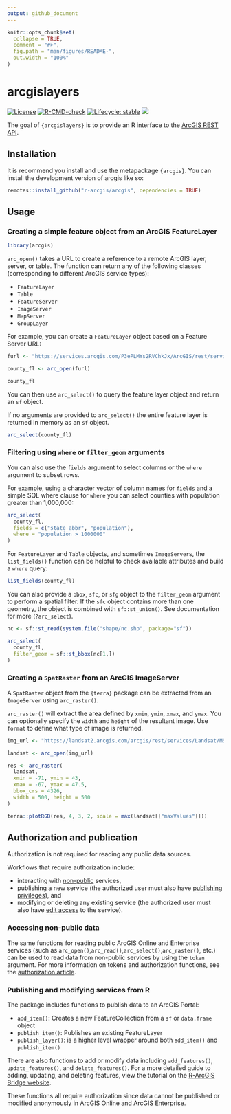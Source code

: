 ```yaml
---
output: github_document
---
```


<!-- README.md is generated from README.Rmd. Please edit that file -->

```r
knitr::opts_chunk$set(
  collapse = TRUE,
  comment = "#>",
  fig.path = "man/figures/README-",
  out.width = "100%"
)
```

# arcgislayers

<!-- badges: start -->

[![License](https://img.shields.io/badge/License-Apache_2.0-blue.svg)](https://opensource.org/license/apache-2-0)
[![R-CMD-check](https://github.com/R-ArcGIS/arcgislayers/actions/workflows/R-CMD-check.yaml/badge.svg)](https://github.com/R-ArcGIS/arcgislayers/actions/workflows/R-CMD-check.yaml)
[![Lifecycle: stable](https://img.shields.io/badge/lifecycle-stable-brightgreen.svg)](https://lifecycle.r-lib.org/articles/stages.html#stable)
[![](https://cranlogs.r-pkg.org/badges/arcgislayers)](https://cran.r-project.org/package=arcgislayers)
<!-- badges: end -->

The goal of `{arcgislayers}` is to provide an R interface to the [ArcGIS REST API](https://developers.arcgis.com/rest/).

## Installation

It is recommend you install and use the metapackage `{arcgis}`. You can install the development version of arcgis like so:

``` r
remotes::install_github("r-arcgis/arcgis", dependencies = TRUE)
```

## Usage

### Creating a simple feature object from an ArcGIS FeatureLayer

```r
library(arcgis)
```

`arc_open()` takes a URL to create a reference to a remote ArcGIS layer, server, or table. The function can return any of the following classes (corresponding to different ArcGIS service types):

  - `FeatureLayer`
  - `Table`
  - `FeatureServer`
  - `ImageServer`
  - `MapServer`
  - `GroupLayer`
  
For example, you can create a `FeatureLayer` object based on a Feature Server URL:
  
```r
furl <- "https://services.arcgis.com/P3ePLMYs2RVChkJx/ArcGIS/rest/services/USA_Counties_Generalized_Boundaries/FeatureServer/0"

county_fl <- arc_open(furl)

county_fl
```

You can then use `arc_select()` to query the feature layer object and return an `sf` object.

If no arguments are provided to `arc_select()` the entire feature layer is returned in memory as an `sf` object. 

```r
arc_select(county_fl)
```
### Filtering using `where` or `filter_geom` arguments 

You can also use the `fields` argument to select columns or the `where` argument to subset rows.

For example, using a character vector of column names for `fields` and a simple SQL where clause for  `where` you can select counties with population greater than 1,000,000:

```r
arc_select(
  county_fl, 
  fields = c("state_abbr", "population"), 
  where = "population > 1000000"
)
```

For `FeatureLayer` and `Table` objects, and sometimes `ImageServer`s, the `list_fields()` function can be helpful to check available attributes and build a `where` query:

```r
list_fields(county_fl)
```

You can also provide a `bbox`, `sfc`, or `sfg` object to the `filter_geom` argument to perform a spatial filter. If the `sfc` object contains more than one geometry, the object is combined with `sf::st_union()`. See documentation for more (`?arc_select`).

```r
nc <- sf::st_read(system.file("shape/nc.shp", package="sf"))

arc_select(
  county_fl,
  filter_geom = sf::st_bbox(nc[1,])
)
```

### Creating a `SpatRaster` from an ArcGIS ImageServer

A `SpatRaster` object from the `{terra}` package can be extracted from an `ImageServer` using `arc_raster()`.

`arc_raster()` will extract the area defined by `xmin`, `ymin`, `xmax`, and `ymax`. You can optionally specify the `width` and `height` of the resultant image. Use `format` to define what type of image is returned.

```r
img_url <- "https://landsat2.arcgis.com/arcgis/rest/services/Landsat/MS/ImageServer"

landsat <- arc_open(img_url)

res <- arc_raster(
  landsat, 
  xmin = -71, ymin = 43, 
  xmax = -67, ymax = 47.5, 
  bbox_crs = 4326, 
  width = 500, height = 500
)

terra::plotRGB(res, 4, 3, 2, scale = max(landsat[["maxValues"]]))
```

## Authorization and publication

Authorization is not required for reading any public data sources. 

Workflows that require authorization include:

 - interacting with [non-public](https://doc.arcgis.com/en/arcgis-online/share-maps/share-items.htm) services,
 - publishing a new service (the authorized user must also have [publishing privileges](https://doc.arcgis.com/en/arcgis-online/administer/roles.htm)), and
 - modifying or deleting any existing service (the authorized user must also have [edit access](https://doc.arcgis.com/en/arcgis-online/manage-data/manage-editing-hfl.htm) to the service).

### Accessing non-public data

The same functions for reading public ArcGIS Online and Enterprise services (such as `arc_open()`,`arc_read()`,`arc_select()`,`arc_raster()`, etc.) can be used to read data from non-public services by using the `token` argument.
For more information on tokens and authorization functions, see the [authorization article](https://r.esri.com/r-bridge-site/location-services/connecting-to-a-portal.html).

### Publishing and modifying services from R

The package includes functions to publish data to an ArcGIS Portal:

- `add_item()`: Creates a new FeatureCollection from a `sf` or `data.frame` object
- `publish_item()`: Publishes an existing FeatureLayer
- `publish_layer()`: is a higher level wrapper around both `add_item()` and `publish_item()`

There are also functions to add or modify data including `add_features()`, `update_features()`, and `delete_features()`. For a more detailed guide to adding, updating, and deleting features, view the tutorial on the [R-ArcGIS Bridge website](https://r.esri.com/r-bridge-site/location-services/workflows/add-delete-update.html).

These functions all require authorization since data cannot be published or modified anonymously in ArcGIS Online and ArcGIS Enterprise.
